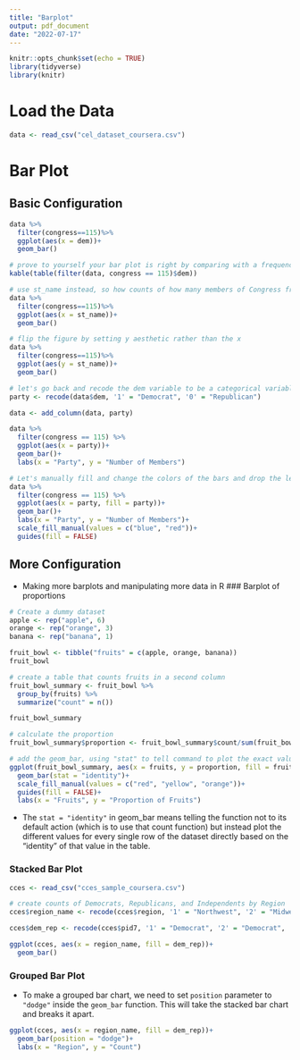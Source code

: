 ```yaml
---
title: "Barplot"
output: pdf_document
date: "2022-07-17"
---
```


```r
knitr::opts_chunk$set(echo = TRUE)
library(tidyverse)
library(knitr)
```

# Load the Data

```r
data <- read_csv("cel_dataset_coursera.csv")
```

# Bar Plot

## Basic Configuration

```r
data %>%
  filter(congress==115)%>%
  ggplot(aes(x = dem))+
  geom_bar()

# prove to yourself your bar plot is right by comparing with a frequency table: 
kable(table(filter(data, congress == 115)$dem))

# use st_name instead, so how counts of how many members of Congress from each state:
data %>%
  filter(congress==115)%>%
  ggplot(aes(x = st_name))+
  geom_bar()

# flip the figure by setting y aesthetic rather than the x
data %>%
  filter(congress==115)%>%
  ggplot(aes(y = st_name))+
  geom_bar()

# let's go back and recode the dem variable to be a categorical variable
party <- recode(data$dem, '1' = "Democrat", '0' = "Republican")

data <- add_column(data, party)

data %>% 
  filter(congress == 115) %>%
  ggplot(aes(x = party))+
  geom_bar()+
  labs(x = "Party", y = "Number of Members")

# Let's manually fill and change the colors of the bars and drop the legends with the guides command
data %>%
  filter(congress == 115) %>%
  ggplot(aes(x = party, fill = party))+
  geom_bar()+
  labs(x = "Party", y = "Number of Members")+
  scale_fill_manual(values = c("blue", "red"))+
  guides(fill = FALSE)
```

## More Configuration
- Making more barplots and manipulating more data in R
### Barplot of proportions
```r
# Create a dummy dataset
apple <- rep("apple", 6)
orange <- rep("orange", 3)
banana <- rep("banana", 1)

fruit_bowl <- tibble("fruits" = c(apple, orange, banana))
fruit_bowl

# create a table that counts fruits in a second column
fruit_bowl_summary <- fruit_bowl %>%
  group_by(fruits) %>%
  summarize("count" = n())

fruit_bowl_summary

# calculate the proportion
fruit_bowl_summary$proportion <- fruit_bowl_summary$count/sum(fruit_bowl_summary$count)

# add the geom_bar, using "stat" to tell command to plot the exact value for proportion
ggplot(fruit_bowl_summary, aes(x = fruits, y = proportion, fill = fruits))+
  geom_bar(stat = "identity")+
  scale_fill_manual(values = c("red", "yellow", "orange"))+
  guides(fill = FALSE)+
  labs(x = "Fruits", y = "Proportion of Fruits")
```

- The `stat = "identity"` in geom_bar means telling the function not to its default action (which is to use that count function) but instead plot the different values for every single row of the dataset directly based on the "identity" of that value in the table.

### Stacked Bar Plot
```r
cces <- read_csv("cces_sample_coursera.csv")

# create counts of Democrats, Republicans, and Independents by Region
cces$region_name <- recode(cces$region, '1' = "Northwest", '2' = "Midwest", '3' = "South", '4' = "West")

cces$dem_rep <- recode(cces$pid7, '1' = "Democrat", '2' = "Democrat", '3' = "Democrat", '4' = "Independent", '5' = "Republican", '6' =  "Republican", '7' = "Republican")

ggplot(cces, aes(x = region_name, fill = dem_rep))+
  geom_bar()
```

### Grouped Bar Plot
- To make a grouped bar chart, we need to set `position` parameter to `"dodge"` inside the `geom_bar` function. This will take the stacked bar chart and breaks it apart.
```r
ggplot(cces, aes(x = region_name, fill = dem_rep))+
  geom_bar(position = "dodge")+
  labs(x = "Region", y = "Count")
```